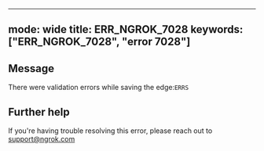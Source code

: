 
---
mode: wide
title: ERR_NGROK_7028
keywords: ["ERR_NGROK_7028", "error 7028"]
---

## Message
There were validation errors while saving the edge:`ERRS`




## Further help
If you're having trouble resolving this error, please reach out to [support@ngrok.com](mailto:support@ngrok.com?subject=Help%20with%20ERR_NGROK_7028)

